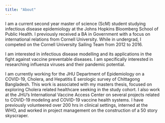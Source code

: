 ```yaml
---
title: "About"
---
```


I am a current second year master of science (ScM) student studying infectious disease epidemiology at the Johns Hopkins Bloomberg School of Public Health. I previously received a BA in Government with a focus on international relations from Cornell University. While in undergrad, I competed on the Cornell University Sailing Team from 2012 to 2016.  

I am interested in infectious disease modelling and its applications in the fight against vaccine preventable diseases. I am specifically interested in researching influenza viruses and their pandemic potential. 

I am currently working for the JHU Department of Epidemiology on a COVID-19, Cholera, and Hepatitis E serologic survey of Chittagong Bangladesh. This work is associated with my masters thesis, focused on exploring Cholera related healthcare seeking in the study cohort. I also work at the JHU's International Vaccine Access Center on several projects related to COVID-19 modeling and COVID-19 vaccine health systems. I have previously volunteered over 200 hrs in clinical settings, interned at the WHO, and worked in project management on the construction of a 50 story skyscraper. 